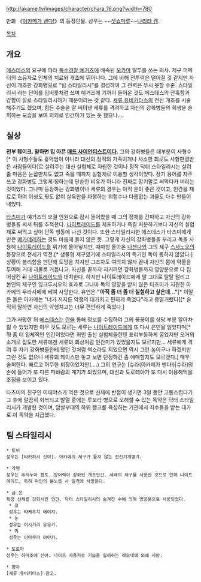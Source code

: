 http://akame.tv/images/character/chara_16.png?width=780

만화 《[[아카메가 벤다!]]》의 등장인물. 성우는 ~~[[셋쇼마루]]~~[[나리타 켄]].

[[목차]]
== 개요 ==
[[에스데스]]의 요구에 따라 [[특수경찰 예거즈]]에 배속된 [[오카마]] 말투를 쓰는 의사. 제구 퍼펙터의 소유자로 인체의 치료와 개조에 뛰어나다. 그에 비해 전투력은 떨어질 것 같지만 자신이 개조한 강화병으로 "팀 스타일리시"를 결성하여 그 전력은 무시 못할 수준. 스타일리시 라는 단어를 입버릇처럼 쓰며 예거즈에 기꺼이 들어온 것도 에스데스의 잔혹함과 강함이 실로 스타일리시하기 때문이라는 것 같다. [[세류 유비키타스]]의 전신 개조를 시술해주기도 했으며, 힘든 수술을 잘 버텨낸 세류를 격려하고 자신의 강화병들의 희생을 슬퍼하는 모습을 보여 의외로 인간미가 있는 듯 했으나....

== 실상 ==
'''전부 훼이크. 말하면 입 아픈 [[매드 사이언티스트]]이다.''' 그의 강화병들은 대부분이 사형수[* 이 사형수들도 흉악범이 아니라 대신의 정적의 가족이거나 사소한 죄로도 사형판결받은 사람들이다]로 살려주는 대신 실험체로 자원한 것이나 정작 닥터 스타일리시는 살려줄 마음은 눈꼽만치도 없고 죽을 때까지 실험체로 이용할 생각이었다. 장기 용어를 자주 쓰고 강화병도 그렇게 칭하는데 단순한 비유가 아니라 진짜로 장기말로 써먹다가 버리는 것이었다. 그나마 등장하는 강화병이나 세류의 경우는 아직 운이 좋은 것이고, 인간을 재료로 하여 이성도 뭣도 없이 살육만을 자행하는 위험수나 다름없는 괴물도 다수 만들어내었다.

[[타츠미]]가 예거즈의 보결 인원으로 잠시 들어왔을 때 그의 정체를 간파하고 자신의 강화병들을 써서 뒤를 추적한다. [[나이트레이드]]를 체포하거나 즉결 처분하기보다 자신의 실험체로 써먹고 싶어 단독 행동에 나선 것이다. 또한 스타일리시한 에스데스가 타츠미에게만은 [[메가데레]]하는 것도 마음에 들지 않은 듯. 그렇게 자신의 강화병들을 부리고 독을 사용해 [[나이트레이드]]를 위기에 몰아넣지만, 때마침 돌아온 [[나젠다]]와 그의 제구 [[스사노오]]의 등장으로 전세가 역전.[* 생물형 제구였기에 스타일리시의 특기인 독이 통하지 않았다.] 상황이 불리함을 판단해 도망을 치지만 그조차도 여의치 않자 끝내 자신의 몸에 약물을 투여해 거대 괴물로 거듭나고, 자신을 끝까지 지키려던 강화병들까지 영양분으로 다 집어삼킨 뒤 [[나이트레이드]]와 대치한다. 하지만 나이트레이드에게 말 그대로 탈탈 털리고 본인의 제구인 잉크루시오의 효과로 그나마 독의 영향을 받지 않은 타츠미가 지원한 아카메의 무라사메에 베여 사망한다. 유언은 '''"아직 좀 더 좀 더 실험하고 싶은데..."'''[* 이말은 들은 아카메는 "너가 저지른 악행의 대가치고 편하게 죽었다"라고 증얼거렸다][* 솔직히 말하면 자신의 악행치고는 너무 편안하게 죽었다.]

그가 사망한 뒤 [[에스데스]]는 [[란]]을 통해 정보를 수집하여 그의 꿍꿍이를 상당 부분 알아차릴 수 있었지만 아무 것도 모르는 세류는 [[나이트레이드]]에게 또 다시 은인을 잃었다며[* 뭐 좀 더 입체적인 인간이었다면 죄인 출신 실험체들한텐 표리부동하게 굴었지만 오거의 소개로 집도한 세류에겐 세류의 회상처럼 인간미가 있었을지도 모르지만... 세류에게 격려 후 자기 강화병들한테 했던 것처럼 썩소라도 지었으면 역시 그런 놈이구나 하겠지만 그런 것도 없으니 세류의 케이스만 놓고 보면 단정하긴 좀 애매할지도 모르겠다.] 매우 슬퍼한다. 빠르고 허무한 퇴장이었지만(....) 그의 연구는 [슈라(아카메가 벤다!)|슈라]의 손에 들어가 또 다른 피바람의 계기가 되었으며, 대신과 도로테아가 또 다시 이용해먹을 조짐을 보이고 있다.

타츠미의 친구인 이에야스가 먹은 것으로 신체에 반점이 생기면 3일 동안 고통스럽다가 그 후에 말끔히 회복되고 발열 중에는 루보라 병으로 오해할 수 있는 독약은 닥터 스타일리시가 개발한 것이며, 암살부대의 하위 랭크를 육성하는 기관에서 죄수들을 받는 대가로 이 독약을 지급했다.

== 팀 스타일리시 ==
 * 토비
 성우는 [타카하시 신야]. 아카메의 제구가 듣지 않는 전신기계병기.

 * 각행
 성우는 후지누마 켄토. 방어력이 강화된 개조인간. 세례의 제구를 사용한 것으로 인해 나이트레이드, 특히 마인의 분노를 사 일격에 사망한다.

 * 금,은
 특정 신체를 강화시킨 인간. 닥터 스타일리시의 숨겨진 수에 의해 영양분으로 사용되었다.
  * 코
  성우는 타케우치 에이지.
  * 눈
  성우는 이시가리 유우키.
  * 귀
  성우는 이마무라 아야카.

 * 토로마
 성우는 하마조에 신야. 나이프 사용자로 기습을 싫어하는 레오네에 의해 사망.

 * 향차 
 [세류 유비키타스] 참고.
